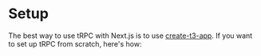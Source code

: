 # Setup

The best way to use tRPC with Next.js is to use [create-t3-app](https://create.t3.gg/). If you want to set up tRPC from scratch, here's how:
